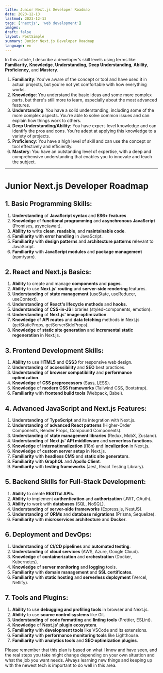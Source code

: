 ```yaml
---
title: Junior Next.js Developer Roadmap
date: 2023-12-13
lastmod: 2023-12-13
tags: ['nextjs', 'web development']
images:
draft: false
layout: PostSimple
summary: Junior Next.js Developer Roadmap
language: en
---
```


In this article, I describe a developer's skill levels using terms like **Familiarity**, **Knowledge**, **Understanding**, **Deep Understanding**, **Ability**, **Proficiency**, and **Mastery**.

1. **Familiarity**: You've aware of the concept or tool and have used it in actual projects, but you're not yet comfortable with how everything works.
2. **Knowledge**: You understand the basic ideas and some more complex parts, but there's still more to learn, especially about the most advanced features.
3. **Understanding**: You have a solid understanding, including some of the more complex aspects. You're able to solve common issues and can explain how things work to others.
4. **Deep Understanding/Ability**: You have expert-level knowledge and can identify the pros and cons. You're adept at applying this knowledge to a variety of projects.
5. **Proficiency**: You have a high level of skill and can use the concept or tool effectively and efficiently.
6. **Mastery**: You have an outstanding level of expertise, with a deep and comprehensive understanding that enables you to innovate and teach the subject.

---

# Junior Next.js Developer Roadmap

## 1. Basic Programming Skills:
1. **Understanding** of **JavaScript syntax** and **ES6+ features**.
2. **Knowledge** of **functional programming** and **asynchronous JavaScript** (Promises, async/await).
3. **Ability to** write **clean**, **readable**, and **maintainable code**.
4. **Familiarity** with **error handling** in JavaScript.
5. **Familiarity** with **design patterns** and **architecture patterns** relevant to JavaScript.
6. **Familiarity** with **JavaScript modules** and **package management** (npm/yarn).

## 2. React and Next.js Basics:
1. **Ability** to create and manage **components** and **pages**.
2. **Ability** to use **Next.js' routing** and **server-side rendering** features.
3. **Understanding** of **state management** (useState, useReducer, useContext).
4. **Understanding** of **React's lifecycle methods** and **hooks**.
5. **Understanding** of **CSS-in-JS** libraries (styled-components, emotion).
8. **Understanding** of **Next.js' image optimization**.
6. **Knowledge** of **API routes** and **data fetching** methods in Next.js (getStaticProps, getServerSideProps).
7. **Knowledge** of **static site generation** and **incremental static regeneration** in Next.js.

## 3. Frontend Development Skills:
1. **Ability** to use **HTML5** and **CSS3** for responsive web design.
2. **Understanding** of **accessibility** and **SEO** best practices.
3. **Understanding** of **browser compatibility** and **performance optimization**.
4. **Knowledge** of **CSS preprocessors** (Sass, LESS).
5. **Knowledge** of **modern CSS frameworks** (Tailwind CSS, Bootstrap).
6. **Familiarity** with **frontend build tools** (Webpack, Babel).

## 4. Advanced JavaScript and Next.js Features:
1. **Understanding** of **TypeScript** and its integration with Next.js.
2. **Understanding** of **advanced React patterns** (Higher-Order Components, Render Props, Compound Components).
3. **Understanding** of **state management libraries** (Redux, MobX, Zustand).
4. **Understanding** of **Next.js' API middleware** and **serverless functions**.
5. **Knowledge** of **internationalization** (i18n) and **localization** in Next.js.
6. **Knowledge** of **custom server setup** in Next.js.
7. **Familiarity** with **headless CMS** and **static site generators**.
8. **Familiarity** with **GraphQL** and **Apollo Client**.
9. **Familiarity** with **testing frameworks** (Jest, React Testing Library).

## 5. Backend Skills for Full-Stack Development:
1. **Ability** to create **RESTful APIs**.
2. **Ability** to implement **authentication** and **authorization** (JWT, OAuth).
3. **Ability** to work with **databases** (SQL, NoSQL).
4. **Understanding** of **server-side frameworks** (Express.js, NestJS).
5. **Understanding** of **ORMs** and **database migrations** (Prisma, Sequelize).
6. **Familiarity** with **microservices architecture** and **Docker**.

## 6. Deployment and DevOps:
1. **Understanding** of **CI/CD pipelines** and **automated testing**.
2. **Understanding** of **cloud services** (AWS, Azure, Google Cloud).
3. **Knowledge** of **containerization** and **orchestration** (Docker, Kubernetes).
4. **Knowledge** of **server monitoring** and **logging** tools.
5. **Familiarity** with **domain management** and **SSL certificates**.
6. **Familiarity** with **static hosting** and **serverless deployment** (Vercel, Netlify).

## 7. Tools and Plugins:
1. **Ability** to use **debugging and profiling tools** in browser and Next.js.
2. **Ability** to use **source control systems** like Git.
3. **Understanding** of **code formatting** and **linting tools** (Prettier, ESLint).
4. **Knowledge** of **Next.js' plugin ecosystem**.
5. **Familiarity** with **development tools** like VSCode and its extensions.
6. **Familiarity** with **performance monitoring tools** like Lighthouse.
7. **Familiarity** with **analytics tools** and **SEO optimization plugins**.

Please remember that this plan is based on what I know and have seen, and the real steps you take might change depending on your own situation and what the job you want needs. Always learning new things and keeping up with the newest tech is important to do well in this area.